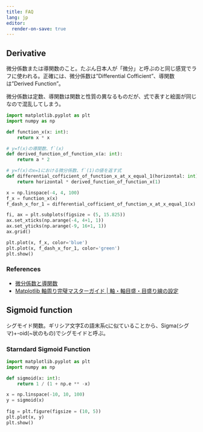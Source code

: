 ```yaml
---
title: FAQ
lang: jp
editor:
  render-on-save: true
---
```



## Derivative

微分係数または導関数のこと。たぶん日本人が「微分」と呼ぶのと同じ感覚でラフに使われる。正確には、微分係数は"Differential Cofficient"、導関数は"Derived Function"。

微分係数は定数、導関数は関数と性質の異なるものだが、式で表すと絵面が同じなので混乱してしまう。

```python
import matplotlib.pyplot as plt
import numpy as np

def function_x(x: int):
    return x * x

# y=f(x)の導関数、f`(x)
def derived_function_of_function_x(a: int):
    return a * 2

# y=f(x)のx=1における微分係数、f`(1)の値を返す式
def differential_cofficient_of_function_x_at_x_equal_1(horizontal: int):
    return horizontal * derived_function_of_function_x(1)

x = np.linspace(-4, 4, 100)
f_x = function_x(x)
f_dash_x_for_1 = differential_cofficient_of_function_x_at_x_equal_1(x) - 1

fi, ax = plt.subplots(figsize = (5, 15.825))
ax.set_xticks(np.arange(-4, 4+1, 1))
ax.set_yticks(np.arange(-9, 16+1, 1))
ax.grid()

plt.plot(x, f_x, color='blue')
plt.plot(x, f_dash_x_for_1, color='green')
plt.show()
```

### References

- [微分係数と導関数](https://rikeilabo.com/differential-coefficient)
- [Matplotlib 軸周り完璧マスターガイド | 軸・軸目盛・目盛り線の設定](https://www.yutaka-note.com/entry/matplotlib_axis)


## Sigmoid function

シグモイド関数。ギリシア文字Σの語末系ςに似ていることから、Sigma(シグマ)+-oid(~状のもの)でシグモイドと呼ぶ。

### Starndard Sigmoid Function

```python
import matplotlib.pyplot as plt
import numpy as np

def sigmoid(x: int):
    return 1 / (1 + np.e ** -x)

x = np.linspace(-10, 10, 100)
y = sigmoid(x)
 
fig = plt.figure(figsize = (10, 5))
plt.plot(x, y)
plt.show()
```

